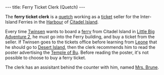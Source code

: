 ---
title: Ferry Ticket Clerk (Quetch)
---

{{twinsunica import}}{{Infobox Character
 |image=
 |race=Quetch
 |gender=Male
 |size=average
 |age=Adult
 |magical=no
 |lba1=
 |lba2=yes
 |alignment=neutral
 |occupation=
 |requires=
 |amount=
 |fam1=
 |fam2=
 |planet=
 |island=
 |building=
}}

The '''ferry ticket clerk''' is a [[quetch]] working as a [[ferry ticket|ticket]] seller for the Inter-Island Ferries in the [[Citadel Island harbour|Harbour]] of [[Citadel Island]].

Every time [[Twinsen]] wants to board a [[ferry]] from Citadel Island in [[Little Big Adventure 2]], he must go into the Ferry building, and buy a ticket from the seller. If Twinsen goes to the tickets office before learning from [[Leone]] that he should go to [[Desert Island]], then the clerk recommends him to read the poster advertising the [[Temple of Bu]]. Before reading the poster, it's not possible to choose to buy a ferry ticket.

The clerk has an assisitant behind the counter with him, named [[Mrs. Brune]].

<!-- remove these category links when they're all automated by categorizers...
[[Category: Citadel Island inhabitants]] -->